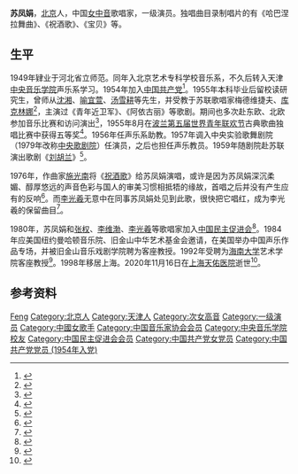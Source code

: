 {{藝人
|姓名 = 苏凤娟
|类型 = 女歌手
|图片 = 
|图片简介 = 
|出生日期 = 1929年11月25日
|出生地点 = [[天津市|天津市]]
|逝世日期 = {{Dda|2020|11|16|1929|11|25}}
|逝世地点 = [[上海市|上海市]]
|职业 = 歌唱家
|语言 = [[中文|中文]]
|母校 = [[中央音乐学院|中央音乐学院]]
|代表作 = 
|活跃年代 = 
|配偶 = [[李家尧|李家尧]]
}}
'''苏凤娟'''{{BD|1929年|11月25日|2020年|11月16日|catIdx=Su}}，[[北京市|北京]]人，中国[[女中音|女中音]]歌唱家，一级演员。独唱曲目录制唱片的有《哈巴涅拉舞曲》、《祝酒歌》、《宝贝》等。

==生平==
1949年肄业于河北省立师范。同年入北京艺术专科学校音乐系，不久后转入天津[[中央音乐学院|中央音乐学院]]声乐系学习。1954年加入[[中国共产党|中国共产党]]<ref>{{cite book |author=-{于}-俊道 |title=中国共产党名人录 |date=1997 |publisher=[[四川人民出版社|四川人民出版社]] |isbn=7220027621 |page=576}}</ref>。1955年本科毕业后留校读研究生，曾师从[[沈湘|沈湘]]、[[喻宜萱|喻宜萱]]、[[汤雪耕|汤雪耕]]等先生，并受教于苏联歌唱家梅德维捷夫、[[尼娜·库克林娜|库克林娜]]<ref>{{cite book |author1=马勇 |title=中华文化名人录 |publisher=中国青年出版社 |isbn=9787500612049 |page=470}}</ref>，主演过《青年近卫军》、《阿依古丽》等歌剧。期间也多次赴东欧、北欧参加音乐比赛和访问演出<ref>{{cite book |title=音乐欣赏手册 |date=1981 |publisher=上海文艺出版社 |page=590}}</ref>，1955年8月在[[波兰|波兰]][[世界青年與學生聯歡節|第五届世界青年联欢节]]古典歌曲独唱比赛中获得五等奖<ref>{{cite news |title=在第五届世界青年联欢节上 |work=[[人民日报|人民日报]] |date=1955-08-12 |page=4}}</ref>。1956年任声乐系助教。1957年调入中央实验歌舞剧院（1979年改称[[中央歌剧院|中央歌剧院]]）任演员，之后也担任声乐教员。1959年随剧院赴苏联演出歌剧《[[刘胡兰_(歌剧)|刘胡兰]]》<ref>{{cite book |editor1=北京大学中国名人丛书编委会 |editor2=中国当代文艺名人辞典编委会 |title=中国当代文艺名人辞典 |date=1994 |publisher=[[学苑出版社|学苑出版社]] |isbn=9787789445130 |pages=474-475}}</ref>。

1976年，作曲家[[施光南|施光南]]将《[[祝酒歌|祝酒歌]]》给苏凤娟演唱，或许是因为苏凤娟深沉柔媚、醇厚悠远的声音色彩与国人的审美习惯相抵牾的缘故，首唱之后并没有产生应有的反响<ref>{{cite news |title=用生命为祖国祝酒 |url=http://epaper.gmw.cn/gmrb/html/2019-09/20/nw.D110000gmrb_20190920_4-09.htm |work=[[光明日报|光明日报]] |date=2019-09-20 |page=9 |accessdate=2020-11-21 |archive-date=2021-11-07 |archive-url=https://web.archive.org/web/20211107211240/https://epaper.gmw.cn/gmrb/html/2019-09/20/nw.D110000gmrb_20190920_4-09.htm |dead-url=no }}</ref>。而[[李光羲|李光羲]]无意中在同事苏凤娟处见到此歌，很快把它唱红，成为李光羲的保留曲目<ref>{{Cite web|url=http://xmwb.xinmin.cn/html/2013-01/20/content_19_7.htm|title=博采众长成一格|date=2013-01-20|publisher=[[新民晚报|新民晚报]]|archive-date=2018-02-13|archive-url=https://web.archive.org/web/20180213135404/http://xmwb.xinmin.cn/html/2013-01/20/content_19_7.htm|dead-url=yes|access-date=2020-11-21}}</ref>。

1980年，苏凤娟和[[张权_(歌唱家)|张权]]、[[李维渤|李维渤]]、[[李光羲|李光羲]]等歌唱家加入[[中国民主促进会|中国民主促进会]]<ref>{{cite news |title=各民主党派发展一批新成员 |work=人民日报 |date=1980-06-14 |page=4}}</ref>。1984年应美国纽约曼哈顿音乐院、旧金山中华艺术基金会邀请，在美国举办中国声乐作品专场，并被旧金山音乐戏剧学院聘为客座教授。1992年受聘为[[海南大学|海南大学]]艺术学院客座教授<ref>{{cite web |title=意在唱先 循序渐进——李家尧、苏凤娟教授声乐艺术讲座 |url=https://hc.hainanu.edu.cn/tuanwei/info/1015/4034.htm |publisher=共青团海南大学委员会 |date=2006-03-31}}</ref>。1998年移居上海。2020年11月16日在[[上海天佑医院|上海天佑医院]]逝世<ref>{{cite web |author1=吴桐 |title=歌唱家苏凤娟在沪病逝，风靡大江南北的《祝酒歌》由她首唱 |url=https://web.shobserver.com/news/detail?id=312646 |publisher=[[上观新闻|上观新闻]] |date=2020-11-18 |access-date=2020-11-21 |archive-date=2021-01-25 |archive-url=https://web.archive.org/web/20210125144027/https://web.shobserver.com/news/detail?id=312646 |dead-url=no }}</ref>。

==参考资料==
{{portal|人物|音乐}}
{{reflist}}

{{authority control}}
{{DEFAULTSORT:Su}}
[[Category:苏姓|Feng]]
[[Category:北京人|Category:北京人]]
[[Category:天津人|Category:天津人]]
[[Category:次女高音|Category:次女高音]]
[[Category:一级演员|Category:一级演员]]
[[Category:中國女歌手|Category:中國女歌手]]
[[Category:中国音乐家协会会员|Category:中国音乐家协会会员]]
[[Category:中央音乐学院校友|Category:中央音乐学院校友]]
[[Category:中国民主促进会会员|Category:中国民主促进会会员]]
[[Category:中国共产党女党员|Category:中国共产党女党员]]
[[Category:中国共产党党员_(1954年入党)|Category:中国共产党党员 (1954年入党)]]